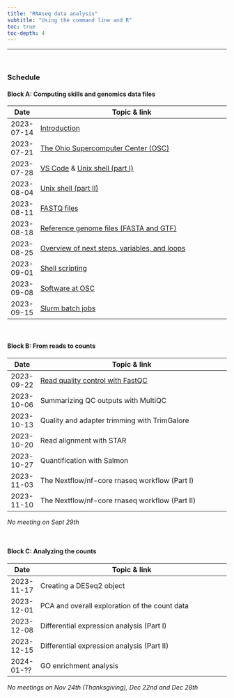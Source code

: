 ```yaml
---
title: "RNAseq data analysis"
subtitle: "Using the command line and R"
toc: true
toc-depth: 4
---
```


------

<br>

### Schedule

#### Block A: Computing skills and genomics data files

| Date       | Topic & link                                                                     |
|------------|----------------------------------------------------------------------------------|
| 2023-07-14 | [Introduction](modules/intro.qmd)                                                |
| 2023-07-21 | [The Ohio Supercomputer Center (OSC)](modules/A01_osc.qmd)                       |
| 2023-07-28 | [VS Code](modules/A02_vscode.qmd) & [Unix shell (part I)](modules/A03_shell1.qmd) |
| 2023-08-04 | [Unix shell (part II)](modules/A04_shell2.qmd)                                   |
| 2023-08-11 | [FASTQ files](modules/A05_fastq.qmd)                                             |
| 2023-08-18 | [Reference genome files (FASTA and GTF)](modules/A06_ref-files.qmd)              |
| 2023-08-25 | [Overview of next steps, variables, and loops](modules/A07_overview.qmd)         |
| 2023-09-01 | [Shell scripting](modules/A08_scripts.qmd)                                       |
| 2023-09-08 | [Software at OSC](modules/A09_software.qmd)                                      |
| 2023-09-15 | [Slurm batch jobs](modules/A10_slurm.qmd)                                        |

<br>

#### Block B: From reads to counts

| Date       | Topic & link                                                                     |
|------------|----------------------------------------------------------------------------------|
| 2023-09-22 | [Read quality control with FastQC](modules/B01_fastqc.qmd)                       |
| 2023-10-06 | Summarizing QC outputs with MultiQC                                              |
| 2023-10-13 | Quality and adapter trimming with TrimGalore                                     |
| 2023-10-20 | Read alignment with STAR                                                         |
| 2023-10-27 | Quantification with Salmon                                                       |
| 2023-11-03 | The Nextflow/nf-core rnaseq workflow (Part I)                                    |
| 2023-11-10 | The Nextflow/nf-core rnaseq workflow (Part II)                                   |

_No meeting on Sept 29th_

<br>

#### Block C: Analyzing the counts

| Date       | Topic & link                                                                     |
|------------|----------------------------------------------------------------------------------|
| 2023-11-17 | Creating a DESeq2 object                                                         |
| 2023-12-01 | PCA and overall exploration of the count data                                    |
| 2023-12-08 | Differential expression analysis (Part I)                                        |
| 2023-12-15 | Differential expression analysis (Part II)                                       |
| 2024-01-?? | GO enrichment analysis                                                           |

_No meetings on Nov 24th (Thanksgiving), Dec 22nd and Dec 28th_
